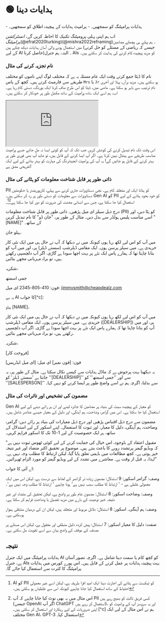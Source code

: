 
# 🟢 ہدایات دینا

<Takeaways>
  - ہدایات پرامپٹنگ کو سمجھیں۔ - پرامپٹ ہدایات کے پیچیدہ اطلاق کو سمجھیں۔
</Takeaways>

اب ہم اپنی پہلی پرومپٹنگ تکنیک کا احاطہ کریں گے، _انسٹرکشن پرامپٹنگ_(@efrat2020turking)(@mishra2022reframing)۔ ہم پہلے ہی پچھلے مضامین میں استعمال ہونے والی آسان ہدایات دیکھ چکے ہیں (جیسے کہ ریاضی کے مسئلے کو حل کرنے کے لیے AI حاصل کرنا)۔ البتہ،
ہم جنرل AIs کو مزید پیچیدہ کام کرنے کی ہدایت کر سکتے ہیں۔

### نام تجزیہ کرنے کی مثال

نام کا ڈیٹا جمع کرتے وقت ایک عام مسئلہ یہ ہے کہ مختلف لوگ اپنے ناموں کو مختلف طریقے سے فارمیٹ کرتے ہیں۔ کچھ کے پاس `Mrs` یا `Jr` ہو سکتے ہیں۔ مزید برآں، پہلا اور آخری نام ترتیب سے باہر ہو سکتا ہے۔ ماضی میں، ڈیٹا کو اس طرح صاف کرنا ایک بورنگ، دستی کام رہا ہے۔ اب، ہم اسے ایک سادہ پرامپٹ کے ساتھ مکمل طور پر خودکار کر سکتے ہیں۔

<iframe
  src="https://embed.learnprompting.org/embed?config=eyJ0b3BQIjowLCJ0ZW1wZXJhdHVyZSI6MCwibWF4VG9rZW5zIjoyNTYsIm91dHB1dCI6IlNtaXRoLCBKb2huIiwicHJvbXB0IjoiQSB1c2VyIGhhcyBpbnB1dCB0aGVpciBmaXJzdCBhbmQgbGFzdCBuYW1lIGludG8gYSBmb3JtLiBXZSBkb24ndCBrbm93IGluIHdoaWNoIG9yZGVyIHRoZWlyIGZpcnN0IG5hbWUgYW5kIGxhc3QgbmFtZSBhcmUsIGJ1dCB3ZSBuZWVkIGl0IHRvIGJlIGluIHRoaXMgZm9ybWF0ICc8TGFzdCBuYW1lPiwgPEZpcnN0IG5hbWU%2BJy4gXG5cblBsZWFzZSBjb252ZXJ0IHRoZSBmb2xsb3dpbmcgbmFtZSBpbiB0aGUgZXhwZWN0ZWQgZm9ybWF0OiBKb2huIFNtaXRoIiwibW9kZWwiOiJncHQtMy41LXR1cmJvIn0%3D"
  style={{
    width: "100%",
    height: "400px",
    border: "0",
    borderRadius: "4px",
    overflow: "hidden",
  }}
  sandbox="allow-forms allow-modals allow-popups allow-presentation allow-same-origin allow-scripts"
></iframe>

<br />
اس وقت تک نام تبدیل کرنے کی کوشش کریں جب تک کہ آپ کو کوئی ایسا نہ مل جائے جسے پرامپٹ
مناسب طریقے سے ہینڈل نہیں کرتا ہے۔ اگر آپ ایسا کرنے کے قابل ہیں، تو شاید آپ بھی فوری
طور پر بہتر کرنے کے قابل ہو جائیں گے! یہ آپ کی پرامپٹ انجینئرنگ کی مہارت کو بہتر
بنانے کے لیے ایک تفریحی مشق ہے!

### ذاتی طور پر قابل شناخت معلومات کو ہٹانے کی مثال

PII کو ہٹانا ایک اور متعلقہ کام ہے۔ نجی دستاویزات جاری کرنے سے پہلے، کارپوریشنز یا حکومتیں دستاویزات سے معلومات کو دستی طور پر رد کر سکتی ہیں۔ Gen AI کو PII کو خود بخود ہٹانے کے لیے استعمال کیا جا سکتا ہے، جس سے انسانی محنت کی ضرورت کو دور کیا جا سکتا ہے[^a][^b]۔

<AIInput>
درج ذیل سیلز ای میل پڑھیں۔ ذاتی طور پر قابل شناخت معلومات (PII) کو ہٹا دیں،
اور اسے مناسب پلیس ہولڈر سے بدل دیں۔ مثال کے طور پر، "جان ڈو" کا نام تبدیل کریں
"[NAME]" کے ساتھ۔

ہیلو جان،

میں آپ کو اس لیے لکھ رہا ہوں کیونکہ میں نے دیکھا کہ آپ نے حال ہی میں ایک نئی کار خریدی ہے۔ میں سیلز پرسن ہوں۔
ایک مقامی ڈیلرشپ (سستے ڈیلز) پر، اور میں آپ کو بتانا چاہتا تھا کہ ہمارے پاس ایک نئے پر بہت اچھا سودا ہے
گاڑی. اگر آپ دلچسپی رکھتے ہیں، تو براہ مہربانی مجھے بتائیں.

شکریہ،

جمی اسمتھ

فون: 410-805-2345
ای میل: jimmysmith@cheapdealz.com

</AIInput>

یہ ہے AI کا جواب[^c]:

<AIOutput>
ہیلو [NAME]،

میں آپ کو اس لیے لکھ رہا ہوں کیونکہ میں نے دیکھا کہ آپ نے حال ہی میں ایک نئی کار خریدی ہے۔ میں سیلز پرسن ہوں۔
ایک مقامی ڈیلرشپ ([DEALERSHIP]) پر، اور میں آپ کو بتانا چاہتا تھا کہ ہمارے پاس ایک نئے پر بہت اچھا سودا ہے
گاڑی. اگر آپ دلچسپی رکھتے ہیں، تو براہ مہربانی مجھے بتائیں.

شکریہ،

[فروخت کار]

فون: [فون نمبر]
ای میل: [ای میل ایڈریس]

</AIOutput>

یہ دیکھنا بہت پرجوش ہے کہ ماڈل ہدایات سے کیسے نکال سکتا ہے۔ مثال کے طور پر، یہ جانتا ہے
'سستے ڈیلز' کو ''[DEALERSHIP]'' سے اور ''جمی اسمتھ'' کو ''[SALESPERSON]'' سے بدلنا، اگرچہ
ہم نے اسے واضح طور پر ایسا کرنے کو نہیں کہا۔

### مضمون کی تشخیص اور تاثرات کی مثال

Gen AI کو معیار کے پیچیدہ سیٹ کی بنیاد پر مضامین کا جائزہ لینے اور ان پر رائے دینے کے لیے استعمال کیا جا سکتا ہے۔ اس میں گرامر، وضاحت، ہم آہنگی، اور دلیل کے معیار جیسے عناصر شامل ہیں۔

<AIInput>
مضمون سے درج ذیل اقتباس پڑھیں اور درج ذیل معیارات کی بنیاد پر رائے دیں: گرامر، وضاحت، ہم آہنگی، دلیل کا معیار، اور ثبوت کا استعمال۔ اپنے اسکور کے لیے استدلال کے ساتھ، ہر ایک خصوصیت کے لیے 1-10 تک کا اسکور فراہم کریں۔

"مقبول اعتقاد کے باوجود، اس خیال کی حمایت کرنے کے لیے کوئی ٹھوس ثبوت نہیں ہے کہ ویڈیو گیمز پرتشدد رویے کا باعث بنتے ہیں۔ موضوع پر تحقیق اکثر متضاد اور غیر نتیجہ خیز ہوتی ہے۔ کچھ مطالعات میں باہمی تعلق پایا گیا، لیکن ارتباط کا مطلب وجہ نہیں ہے۔ لہذا، یہ قبل از وقت ہے۔ معاشرے میں تشدد کے لیے ویڈیو گیمز کو مورد الزام ٹھہرائیں۔"

</AIInput>

اے آئی کا جواب:

<AIOutput>
وصف: گرامر
اسکور: 9
استدلال: مضمون زیادہ تر گرائمر کے لحاظ سے درست ہے، لیکن اس میں ایک معمولی غلطی ہے - ' ارتباط کا مطلب سبب نہیں ہے' ہونا چاہیے ' ارتباط کا مطلب وجہ نہیں ہے'۔

وصف: وضاحت
اسکور: 8
استدلال: مضمون عام طور پر واضح ہے، لیکن تحقیق کی متضاد اور غیر نتیجہ خیز نوعیت کے بارے میں مزید تفصیل یا وضاحت فراہم کر سکتا ہے۔

وصف: ہم آہنگی۔
اسکور: 8
استدلال: دلائل مربوط اور متعلقہ ہیں، لیکن ان کے درمیان منتقلی ہموار ہوسکتی ہے۔

صفت: دلیل کا معیار
اسکور: 7
استدلال: پیش کردہ دلیل منطقی اور معقول ہے، لیکن اس مسئلے پر مصنف کے موقف کے واضح بیان سے اسے تقویت مل سکتی ہے۔

</AIOutput>

## نتیجہ

ہدایات پرامپٹنگ میں ایک جنرل AI کو کچھ کام یا سمت دینا شامل ہے۔ اگرچہ تصور آسان ہے، جنرل AIs بہت پیچیدہ ہدایات پر عمل کرنے کے قابل ہیں۔ اس پورے کورس میں ہدایات پرامپٹنگ کا کثرت سے استعمال کیا جائے گا۔

[^a]: AI کو PII کو ٹیکسٹ سے ہٹانے کی اجازت دینا ایک امید افزا طریقہ ہے، لیکن اسے غیر معمولی احتیاط کے ساتھ استعمال کیا جانا چاہیے کیونکہ اس سے غلطیاں ہو سکتی ہیں۔
[^b]:
    اس مثال میں یہ بھی نوٹ کیا جانا چاہیے کہ آپ PII کسی فریق ثالث کو بھیج رہے ہیں (جیسے OpenAI اگر آپ ChatGPT استعمال کر رہے ہیں)، اور یہ سروسز آپ کے پرامپٹ کو اپنی ضروریات کے لیے ریکارڈ اور استعمال کر سکتی ہیں۔
    [^c] ہم نے اس مثال کے لیے ایک مختلف Gen AI، GPT-3 استعمال کیا۔
